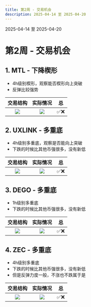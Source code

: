 ```yaml
---
title: 第2周 - 交易机会
description: 2025-04-14 至 2025-04-20
---
```



<Aside type="note" title="日期">
  2025-04-14 至 2025-04-20
</Aside>

# 第2周 - 交易机会

## 1. MTL - 下降楔形
- 4h级别楔形，观察能否楔形向上突破
- 反弹比较强势

| **交易结构** | **实际情况** | **总** |
|:-----------:|:------------:|:------------:|
| ![](https://wikijs.s3.bitiful.net/web/20250409232449461.png) | ![](https://wikijs.s3.bitiful.net/web/20250409235208133.png) |✅❌|

## 2. UXLINK - 多重底 
- 4h级别多重底，观察是否能向上突破
- 下跌的时候比其他币强很多，没有新低

| **交易结构** | **实际情况** | **总** |
|:-----------:|:------------:|:------------:|
| ![](https://wikijs.s3.bitiful.net/web/20250409233946938.png) | ![](https://wikijs.s3.bitiful.net/web/20250409235208133.png) |✅❌|

## 3. DEGO - 多重底 
- 1h级别多重底
- 下跌的时候比其他币强很多，没有新低

| **交易结构** | **实际情况** | **总** |
|:-----------:|:------------:|:------------:|
| ![](https://wikijs.s3.bitiful.net/web/20250409234535471.png) | ![](https://wikijs.s3.bitiful.net/web/20250409235208133.png)|✅❌|

## 4. ZEC - 多重底 
- 4h级别多重底
- 下跌的时候比其他币强很多，没有新低
- 但是反弹力度一般，不涨也不跌属于是

| **交易结构** | **实际情况** | **总** |
|:-----------:|:------------:|:------------:|
| ![](https://wikijs.s3.bitiful.net/web/20250409234805164.png) | ![](https://wikijs.s3.bitiful.net/web/20250409235208133.png) |✅❌| 